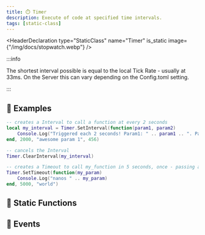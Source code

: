 ```yaml
---
title: ⏱️ Timer
description: Execute of code at specified time intervals.
tags: [static-class]
---
```


<HeaderDeclaration type="StaticClass" name="Timer" is_static image={"/img/docs/stopwatch.webp"} />

:::info

The shortest interval possible is equal to the local Tick Rate - usually at 33ms. On the Server this can vary depending on the Config.toml setting.

:::


## 🎒 Examples

```lua
-- creates a Interval to call a function at every 2 seconds
local my_interval = Timer.SetInterval(function(param1, param2)
    Console.Log("Triggered each 2 seconds! Param1: " .. param1 .. ". Param2: " .. param2)
end, 2000, "awesome param 1", 456)

-- cancels the Interval
Timer.ClearInterval(my_interval)

-- creates a Timeout to call my_function in 5 seconds, once - passing a parameter
Timer.SetTimeout(function(my_param)
    Console.Log("nanos " .. my_param)
end, 5000, "world")
```

<ExamplesDeclaration type="StaticClass" name="Timer" />


## 🗿 Static Functions

<StaticFunctionsDeclaration type="StaticClass" name="Timer" />


## 🚀 Events

<EventsDeclaration type="StaticClass" name="Timer" />
